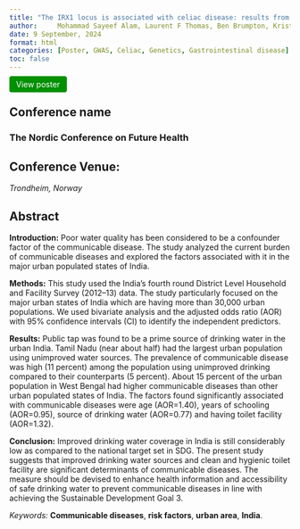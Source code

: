 ```yaml
---
title: "The IRX1 locus is associated with celiac disease: results from a screened population-based cohort, the HUNT study."
author: 	Mohammad Sayeef Alam, Laurent F Thomas, Ben Brumpton, Kristian Hveem, Knut E A Lundin, Sebo Withoff, Iris H Jonkers, Ludvig M Sollid, Rebecka Hjort, Eivind Ness Jensen
date: 9 September, 2024
format: html
categories: [Poster, GWAS, Celiac, Genetics, Gastrointestinal disease]
toc: false
---
```


<a href="files/NCFH2024_Poster.pdf" target="_blank" style="background-color: #009000; color: white; padding: 6px 12px; text-decoration: none; border-radius: 4px;"> View poster </a>

## Conference name

### The Nordic Conference on Future Health

## Conference Venue:

*Trondheim, Norway*

## Abstract

**Introduction:** Poor water quality has been considered to be a confounder factor of the communicable disease. The study analyzed the current burden of communicable diseases and explored the factors associated with it in the major urban populated states of India.

**Methods:** This study used the India’s fourth round District Level Household and Facility Survey (2012–13) data. The study particularly focused on the major urban states of India which are having more than 30,000 urban populations. We used bivariate analysis and the adjusted odds ratio (AOR) with 95% confidence intervals (CI) to identify the independent predictors.

**Results:** Public tap was found to be a prime source of drinking water in the urban India. Tamil Nadu (near about half) had the largest urban population using unimproved water sources. The prevalence of communicable disease was high (11 percent) among the population using unimproved drinking compared to their counterparts (5 percent). About 15 percent of the urban population in West Bengal had higher communicable diseases than other urban populated states of India. The factors found significantly associated with communicable diseases were age (AOR=1.40), years of schooling (AOR=0.95), source of drinking water (AOR=0.77) and having toilet facility (AOR=1.32).

**Conclusion:** Improved drinking water coverage in India is still considerably low as compared to the national target set in SDG. The present study suggests that improved drinking water sources and clean and hygienic toilet facility are significant determinants of communicable diseases. The measure should be devised to enhance health information and accessibility of safe drinking water to prevent communicable diseases in line with achieving the Sustainable Development Goal 3.

*Keywords:* **Communicable diseases**, **risk factors**, **urban area**, **India**.
